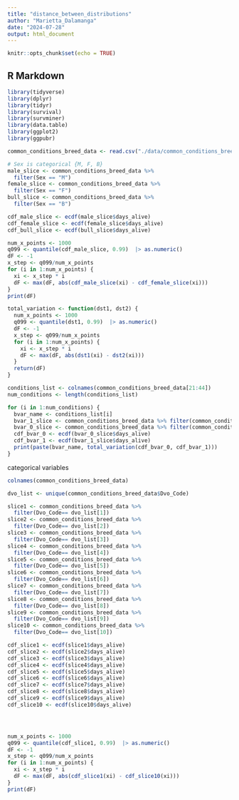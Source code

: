 ```yaml
---
title: "distance_between_distributions"
author: "Marietta_Dalamanga"
date: "2024-07-28"
output: html_document
---
```


```r
knitr::opts_chunk$set(echo = TRUE)
```

## R Markdown


```r
library(tidyverse)
library(dplyr)
library(tidyr)
library(survival)
library(survminer)
library(data.table)
library(ggplot2)
library(ggpubr)
```


```r
common_conditions_breed_data <- read.csv("./data/common_conditions_breed_data.csv")
```


```r
# Sex is categorical {M, F, B}
male_slice <- common_conditions_breed_data %>%
  filter(Sex == "M")
female_slice <- common_conditions_breed_data %>%
  filter(Sex == "F")
bull_slice <- common_conditions_breed_data %>%
  filter(Sex == "B")

cdf_male_slice <- ecdf(male_slice$days_alive)
cdf_female_slice <- ecdf(female_slice$days_alive)
cdf_bull_slice <- ecdf(bull_slice$days_alive)

num_x_points <- 1000
q099 <- quantile(cdf_male_slice, 0.99)  |> as.numeric()
dF <- -1
x_step <- q099/num_x_points
for (i in 1:num_x_points) {
  xi <- x_step * i
  dF <- max(dF, abs(cdf_male_slice(xi) - cdf_female_slice(xi)))
}
print(dF)

```


```r
total_variation <- function(dst1, dst2) {
  num_x_points <- 1000
  q099 <- quantile(dst1, 0.99)  |> as.numeric()
  dF <- -1
  x_step <- q099/num_x_points
  for (i in 1:num_x_points) {
    xi <- x_step * i
    dF <- max(dF, abs(dst1(xi) - dst2(xi)))
  }
  return(dF)
}
```


```r
conditions_list <- colnames(common_conditions_breed_data[21:44])
num_conditions <- length(conditions_list)

for (i in 1:num_conditions) {
  bvar_name <- conditions_list[i]
  bvar_1_slice <- common_conditions_breed_data %>% filter(common_conditions_breed_data[bvar_name] == 1)
  bvar_0_slice <- common_conditions_breed_data %>% filter(common_conditions_breed_data[bvar_name] == 0)
  cdf_bvar_0 <- ecdf(bvar_0_slice$days_alive)
  cdf_bvar_1 <- ecdf(bvar_1_slice$days_alive)
  print(paste(bvar_name, total_variation(cdf_bvar_0, cdf_bvar_1)))
}
```

categorical variables
```r
colnames(common_conditions_breed_data)
```


```r
dvo_list <- unique(common_conditions_breed_data$Dvo_Code)

slice1 <- common_conditions_breed_data %>%
  filter(Dvo_Code== dvo_list[1])
slice2 <- common_conditions_breed_data %>%
  filter(Dvo_Code== dvo_list[2])
slice3 <- common_conditions_breed_data %>%
  filter(Dvo_Code== dvo_list[3])
slice4 <- common_conditions_breed_data %>%
  filter(Dvo_Code== dvo_list[4])
slice5 <- common_conditions_breed_data %>%
  filter(Dvo_Code== dvo_list[5])
slice6 <- common_conditions_breed_data %>%
  filter(Dvo_Code== dvo_list[6])
slice7 <- common_conditions_breed_data %>%
  filter(Dvo_Code== dvo_list[7])
slice8 <- common_conditions_breed_data %>%
  filter(Dvo_Code== dvo_list[8])
slice9 <- common_conditions_breed_data %>%
  filter(Dvo_Code== dvo_list[9])
slice10 <- common_conditions_breed_data %>%
  filter(Dvo_Code== dvo_list[10])

cdf_slice1 <- ecdf(slice1$days_alive)
cdf_slice2 <- ecdf(slice2$days_alive)
cdf_slice3 <- ecdf(slice3$days_alive)
cdf_slice4 <- ecdf(slice4$days_alive)
cdf_slice5 <- ecdf(slice5$days_alive)
cdf_slice6 <- ecdf(slice6$days_alive)
cdf_slice7 <- ecdf(slice7$days_alive)
cdf_slice8 <- ecdf(slice8$days_alive)
cdf_slice9 <- ecdf(slice9$days_alive)
cdf_slice10 <- ecdf(slice10$days_alive)




num_x_points <- 1000
q099 <- quantile(cdf_slice1, 0.99)  |> as.numeric()
dF <- -1
x_step <- q099/num_x_points
for (i in 1:num_x_points) {
  xi <- x_step * i
  dF <- max(dF, abs(cdf_slice1(xi) - cdf_slice10(xi)))
}
print(dF)

```







